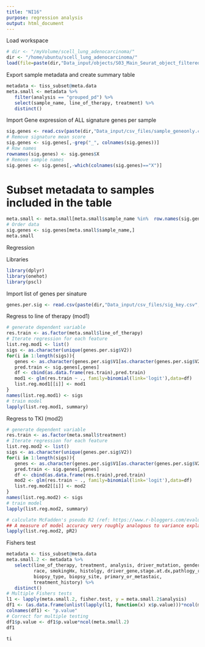 ```yaml
---
title: "NI16"
purpose: regression analysis
output: html_document
---
```



Load workspace 
```r
# dir <- "/myVolume/scell_lung_adenocarcinoma/"
dir <- "/home/ubuntu/scell_lung_adenocarcinoma/"
load(file=paste(dir,"Data_input/objects/S03_Main_Seurat_object_filtered_and_subset_annotated.RData", sep=""))
```

Export sample metadata and create summary table 
```r
metadata <- tiss_subset@meta.data
meta.small <- metadata %>%
   filter(analysis == "grouped_pd") %>%
   select(sample_name, line_of_therapy, treatment) %>%
   distinct()
```

Import Gene expression of ALL signature genes per sample 
```r
sig.genes <- read.csv(paste(dir,"Data_input/csv_files/sample_geneonly.csv", sep=""))
# Remove signature mean score 
sig.genes <- sig.genes[,-grep("_", colnames(sig.genes))]
# Row names 
rownames(sig.genes) <- sig.genes$X
# Remove sample names 
sig.genes <- sig.genes[,-which(colnames(sig.genes)=="X")]
```
# Subset metadata to samples included in the table 
```r
meta.small <- meta.small[meta.small$sample_name %in%  row.names(sig.genes) ,] 
# Order data 
sig.genes <- sig.genes[meta.small$sample_name,]
meta.small
```

Regression 

Libraries 
```r
library(dplyr)
library(onehot)
library(pscl)
```
Import list of genes per sinature 

```r
genes.per.sig <- read.csv(paste(dir,"Data_input/csv_files/sig_key.csv", sep=""), header=F)
```

Regress to line of therapy (mod1)
```r
# generate dependent variable 
res.train <- as.factor(meta.small$line_of_therapy)
# Iterate regression for each feature 
list.reg.mod1 <- list()
sigs <- as.character(unique(genes.per.sig$V2))
for(i in 1:length(sigs)){
   genes <- as.character(genes.per.sig$V1[as.character(genes.per.sig$V2) == sigs[i] ] )
   pred.train <- sig.genes[,genes]
   df <- cbind(as.data.frame(res.train),pred.train)
   mod1 <- glm(res.train ~ ., family=binomial(link='logit'),data=df)   
   list.reg.mod1[[i]] <- mod1
}
names(list.reg.mod1) <- sigs
# train model
lapply(list.reg.mod1, summary)
```

Regress to TKI (mod2)
```r
# generate dependent variable 
res.train <- as.factor(meta.small$treatment)
# Iterate regression for each feature 
list.reg.mod2 <- list()
sigs <- as.character(unique(genes.per.sig$V2))
for(i in 1:length(sigs)){
   genes <- as.character(genes.per.sig$V1[as.character(genes.per.sig$V2) == sigs[i] ] )
   pred.train <- sig.genes[,genes]
   df <- cbind(as.data.frame(res.train),pred.train)
   mod2 <- glm(res.train ~ ., family=binomial(link='logit'),data=df)   
   list.reg.mod2[[i]] <- mod2
}
names(list.reg.mod2) <- sigs
# train model
lapply(list.reg.mod2, summary)
```

```r
# calculate McFadden's pseudo R2 (ref: https://www.r-bloggers.com/evaluating-logistic-regression-models/)
## A measure of model accuracy very roughly analogous to variance explained (R2) in least squares regression.
lapply(list.reg.mod2, pR2)
```

Fishers test 
```r
metadata <- tiss_subset@meta.data
meta.small.2 <- metadata %>%
   select(line_of_therapy, treatment, analysis, driver_mutation, gender, 
          race, smokingHx, histolgy, driver_gene,stage.at.dx,pathlogy_review, 
          biopsy_type, biopsy_site, primary_or_metastaic,
          treatment_history) %>%
   distinct()
# Multiple Fishers tests 
l1 <- lapply(meta.small.2, fisher.test, y = meta.small.2$analysis)
df1 <- (as.data.frame(unlist(lapply(l1, function(x) x$p.value)))*ncol(meta.small.2))
colnames(df1) <- "p.value"
# Correct for multiple testing 
df1$p.value <- df1$p.value*ncol(meta.small.2)
df1
```


```r
ti
```
